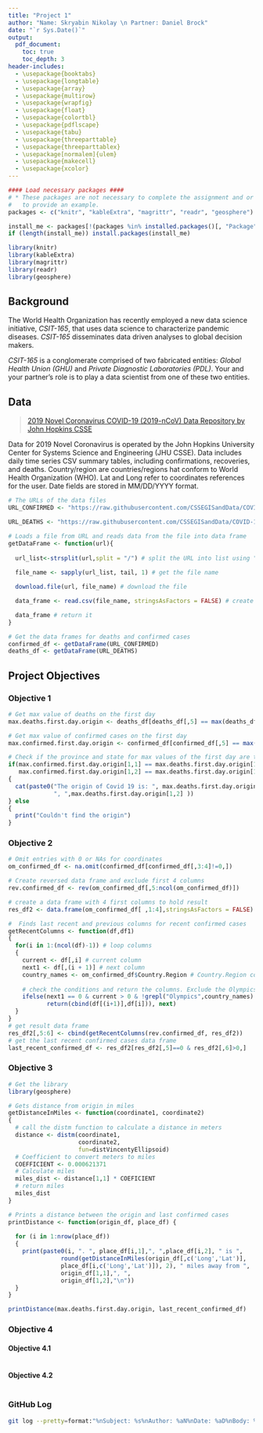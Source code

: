 ```yaml
---
title: "Project 1"
author: "Name: Skryabin Nikolay \n Partner: Daniel Brock"
date: "`r Sys.Date()`"
output: 
  pdf_document:
    toc: true
    toc_depth: 3
header-includes:
  - \usepackage{booktabs}
  - \usepackage{longtable}
  - \usepackage{array}
  - \usepackage{multirow}
  - \usepackage{wrapfig}
  - \usepackage{float}
  - \usepackage{colortbl}
  - \usepackage{pdflscape}
  - \usepackage{tabu}
  - \usepackage{threeparttable}
  - \usepackage{threeparttablex}
  - \usepackage[normalem]{ulem}
  - \usepackage{makecell}
  - \usepackage{xcolor}
---
```

```r

#### Load necessary packages ####
# * These packages are not necessary to complete the assignment and or only used 
#   to provide an example. 
packages <- c("knitr", "kableExtra", "magrittr", "readr", "geosphere")

install_me <- packages[!(packages %in% installed.packages()[, "Package"])]
if (length(install_me)) install.packages(install_me)

library(knitr)
library(kableExtra)
library(magrittr)
library(readr)
library(geosphere)
```

## Background
The World Health Organization has recently employed a new data science initiative, *CSIT-165*, that uses data science to characterize pandemic diseases. 
*CSIT-165* disseminates data driven analyses to global decision makers.

*CSIT-165* is a conglomerate comprised of two fabricated entities: *Global Health Union (GHU)* and *Private Diagnostic Laboratories (PDL)*. 
Your and your partner's role is to play a data scientist from one of these two entities.

## Data
> [2019 Novel Coronavirus COVID-19 (2019-nCoV) Data Repository by John Hopkins CSSE](https://github.com/CSSEGISandData/COVID-19/tree/master/csse_covid_19_data/csse_covid_19_time_series)

Data for 2019 Novel Coronavirus is operated by the John Hopkins University Center for Systems Science and Engineering (JHU CSSE).
Data includes daily time series CSV summary tables, including confirmations, recoveries, and deaths. 
Country/region are countries/regions hat conform to World Health Organization (WHO).
Lat and Long refer to coordinates references for the user. 
Date fields are stored in MM/DD/YYYY format.

```r
# The URLs of the data files
URL_CONFIRMED <- "https://raw.githubusercontent.com/CSSEGISandData/COVID-19/master/csse_covid_19_data/csse_covid_19_time_series/time_series_covid19_confirmed_global.csv"

URL_DEATHS <- "https://raw.githubusercontent.com/CSSEGISandData/COVID-19/master/csse_covid_19_data/csse_covid_19_time_series/time_series_covid19_deaths_global.csv"

# Loads a file from URL and reads data from the file into data frame
getDataFrame <- function(url){
  
  url_list<-strsplit(url,split = "/") # split the URL into list using "/" as delimiter
  
  file_name <- sapply(url_list, tail, 1) # get the file name 

  download.file(url, file_name) # download the file

  data_frame <- read.csv(file_name, stringsAsFactors = FALSE) # create data frame from the file

  data_frame # return it
}

# Get the data frames for deaths and confirmed cases
confirmed_df <- getDataFrame(URL_CONFIRMED)
deaths_df <- getDataFrame(URL_DEATHS)

```

## Project Objectives

### Objective 1
```r
# Get max value of deaths on the first day
max.deaths.first.day.origin <- deaths_df[deaths_df[,5] == max(deaths_df[,5]), 1:2]

# Get max value of confirmed cases on the first day
max.confirmed.first.day.origin <- confirmed_df[confirmed_df[,5] == max(confirmed_df[,5]), 1:2]

# Check if the province and state for max values of the first day are the same
if(max.confirmed.first.day.origin[1,1] == max.deaths.first.day.origin[1,1] &&
   max.confirmed.first.day.origin[1,2] == max.deaths.first.day.origin[1,2])
{
  cat(paste0("The origin of Covid 19 is: ", max.deaths.first.day.origin[1,1],
             ", ",max.deaths.first.day.origin[1,2] ))
} else 
{
  print("Couldn't find the origin")
}

```

### Objective 2
```r
# Omit entries with 0 or NAs for coordinates
om_confirmed_df <- na.omit(confirmed_df[confirmed_df[,3:4]!=0,])

# Create reversed data frame and exclude first 4 columns 
rev.confirmed_df <- rev(om_confirmed_df[,5:ncol(om_confirmed_df)])

# create a data frame with 4 first columns to hold result
res_df2 <- data.frame(om_confirmed_df[ ,1:4],stringsAsFactors = FALSE)

#  Finds last recent and previous columns for recent confirmed cases
getRecentColumns <- function(df,df1)
{
  for(i in 1:(ncol(df)-1)) # loop columns
  {
    current <- df[,i] # current column
    next1 <- df[,(i + 1)] # next column
    country_names <- om_confirmed_df$Country.Region # Country.Region column
    
    # check the conditions and return the columns. Exclude the Olympics and Antarctica from the search
    ifelse(next1 == 0 & current > 0 & !grepl("Olympics",country_names) & !grepl("Antarctica",country_names),
           return(cbind(df[(i+1)],df[i])), next)
  }
}
# get result data frame 
res_df2[,5:6] <- cbind(getRecentColumns(rev.confirmed_df, res_df2)) 
# get the last recent confirmed cases data frame
last_recent_confirmed_df <- res_df2[res_df2[,5]==0 & res_df2[,6]>0,]

```

### Objective 3
```r
# Get the library
library(geosphere)

# Gets distance from origin in miles
getDistanceInMiles <- function(coordinate1, coordinate2)
{
  # call the distm function to calculate a distance in meters
  distance <- distm(coordinate1,
                    coordinate2,
                    fun=distVincentyEllipsoid)
  # Coefficient to convert meters to miles
  COEFFICIENT <- 0.000621371
  # Calculate miles
  miles_dist <- distance[1,1] * COEFICIENT
  # return miles
  miles_dist
}

# Prints a distance between the origin and last confirmed cases
printDistance <- function(origin_df, place_df) {
  
  for (i in 1:nrow(place_df)) 
  {
    print(paste0(i, ". ", place_df[i,1],", ",place_df[i,2], " is ", 
               round(getDistanceInMiles(origin_df[,c('Long','Lat')],
               place_df[i,c('Long','Lat')]), 2), " miles away from ",
               origin_df[1,1],", ",
               origin_df[1,2],"\n"))
  }
}

printDistance(max.deaths.first.day.origin, last_recent_confirmed_df)

```

### Objective 4

#### Objective 4.1
```r

```

#### Objective 4.2
```r

```

### GitHub Log
```bash
git log --pretty=format:"%nSubject: %s%nAuthor: %aN%nDate: %aD%nBody: %b"
```

